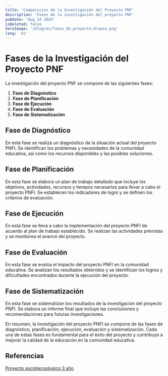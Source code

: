 ```yaml
---
title: 'Composicion de la Investigación del Proyecto PNF'
description: 'Fases de la investigación del proyecto PNF'
pubDate: 'Aug 24 2024'
isDeleted: false
heroImage: '/blog/es/fases_de_proyecto.drawio.png'
lang: 'es'
---
```



# Fases de la Investigación del Proyecto PNF

La investigación del proyecto PNF se compone de las siguientes fases:

1. **Fase de Diagnóstico**
2. **Fase de Planificación**
3. **Fase de Ejecución**
4. **Fase de Evaluación**
5. **Fase de Sistematización**

## Fase de Diagnóstico

En esta fase se realiza un diagnóstico de la situación actual del proyecto PNFI. Se identifican los problemas y necesidades de la comunidad educativa, así como los recursos disponibles y las posibles soluciones.

## Fase de Planificación

En esta fase se elabora un plan de trabajo detallado que incluye los objetivos, actividades, recursos y tiempos necesarios para llevar a cabo el proyecto PNFI. Se establecen los indicadores de logro y se definen los criterios de evaluación.

## Fase de Ejecución

En esta fase se lleva a cabo la implementación del proyecto PNFI de acuerdo al plan de trabajo establecido. Se realizan las actividades previstas y se monitorea el avance del proyecto.

## Fase de Evaluación

En esta fase se evalúa el impacto del proyecto PNFI en la comunidad educativa. Se analizan los resultados obtenidos y se identifican los logros y dificultades encontrados durante la ejecución del proyecto.

## Fase de Sistematización

En esta fase se sistematizan los resultados de la investigación del proyecto PNFI. Se elabora un informe final que incluye las conclusiones y recomendaciones para futuras investigaciones.

En resumen, la investigación del proyecto PNFI se compone de las fases de diagnóstico, planificación, ejecución, evaluación y sistematización. Cada una de estas fases es fundamental para el éxito del proyecto y contribuye a mejorar la calidad de la educación en la comunidad educativa.

<ExpandImage 
    src="/blog/es/fases_de_proyecto.drawio.png" alt="Investigación del Proyecto PNF" 
    downloadMessage="Haz click para descargar la imagen" client:load
/>

## Referencias
<a
target="_blank"
href="https://docs.google.com/document/d/1YhX0MTLmaBJtqbCTdP3vBmWzQVnOAwEbEb9tjrh8KVM/edit?usp=sharing">
Proyecto sociotecnologico 3 año
</a>
